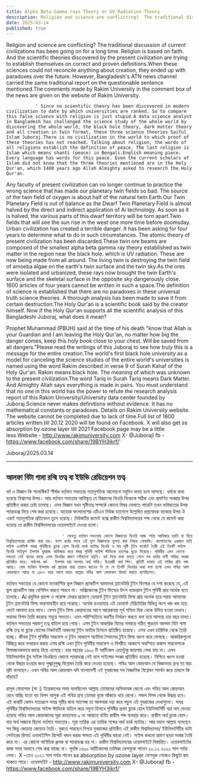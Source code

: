```yaml
---
title: Alpha Beta Gamma rays Theory or UV Radiation Theory
description: Religion and science are conflicting?  The traditional discussion of current civilizations has been going on for a long time. Religion is based on faith. And the scientific theories discovered by the present civilization are trying to establish themselves on correct and proven definitions.
date: 2025-03-14
published: true
---
```


Religion and science are conflicting?  The traditional discussion of current civilizations has been going on for a long time. Religion is based on faith. And the scientific theories discovered by the present civilization are trying to establish themselves on correct and proven definitions.When these sciences could not reconcile anything about creation, they ended up with paradoxes over the future. However, Bangladesh's ATN news channel carried the same traditional report on the questionable sentence mentioned.The comments made by Rakim University in the comment box of the news are given on the website of Rakim University.

               ' Since no scientific theory has been discovered in modern civilization to date by which universities are ranked. So to compare this false science with religion is just stupid.A data science analyst in Bangladesh has challenged the science study of the whole world by discovering the whole world, the black hole theory, dark matter theory and all creation in twin format, these three science theories Saiful Islam Juboraj.There is no civilization in the world to which proof of these theories has not reached. Talking about religion, the words of all religions establish the definition of peace. The last religion is Islam which means shanti (peace) in Bengali.English meaning piece. Every language has words for this peace. Even the current scholars of Islam did not know that the three theories mentioned are in the Holy Qur'an, which 1400 years ago Allah Almighty asked to research the Holy Qur'an.

Any faculty of present civilization can no longer continue to practice the wrong science that has made our planetary twin fields so bad. The source of the twin field of oxygen is about half of the natural twin Earth.Our Twin Planetary Field is out of balance as the Dwarf Twin Planetary Field is almost halved by the direct and indirect application of Ai technology. As soon as it is halved, the various parts of this dwarf territory will be torn apart.Twin fields that will see the sun rise in the west one more time before doomsday. Urban civilization has created a terrible danger. It has been asking for four years to determine what to do in such circumstances. The atomic theory of present civilization has been discarded.These twin ore beams are composed of the smallest alpha beta gamma ray theory established as twin matter in the region near the black hole. which is UV radiation. These are now being made from all around. The living twin is destroying the twin field of amoeba algae on the earth's twin surface and the twin sky.As the ores were isolated and urbanized, these rays now brought the twin Earth's surface and the skeletal surface in the opposite sky dangerously close. 1600 articles of four years cannot be written in such a space.The definition of science is established that there are no paradoxes in these universal truth science theories. A thorough analysis has been made to save it from certain destruction.The Holy Qur'an is a scientific book said by the creator himself. Now if the Holy Qur'an supports all the scientific analysis of this Bangladeshi Juboraj, what does it mean?

Prophet Muhammad (PBUH) said at the time of his death "know that Allah is your Guardian and I am leaving the Holy Qur'an, no matter how big the danger comes, keep this holy book close to your chest. Will be saved from all dangers."Please read the writings of this Juboraj to see how truly this is a message for the entire creation.The world's first black hole university as a model for canceling the science studies of the entire world's universities is named using the word Rakim described in verse 9 of Surah Kahaf of the Holy Qur'an. Rakim means black hole. The meaning of which was unknown to the present civilization.The word Tariq in Surah Tariq means Dark Matter. And Almighty Allah says everything is made in pairs. You must understand that no one in this world has the power to refute the research analysis report of this Rakim University/University data center founded by Juboraj.Science never makes definitions without evidence. It has no mathematical constants or paradoxes. Details on Rakim University website. The website cannot be completed due to lack of time.Full list of 1600 articles written till 20.12 2020 will be found on Facebook. X will also get ss absorption by ozone layer till 2021 Facebook page may be a little less.Website - http://www.rakimuniversity.com
X- @JuborajI
fb - https://www.facebook.com/share/19BYH3ikrf/'

Juboraj/2025.03.14

---

## আলফা বিটা গামা রশ্মি তত্ব বা ইউভি রেডিয়েশন তত্ব

ধর্ম ও বিজ্ঞান কি সাংঘর্ষিক?  শীর্ষক বর্তমান সভ‍্যতার গতানুগতিক আলোচনা বহুদিন যাবত চলে আসছে। ধর্মকে রাখা হয়েছে বিশ্বাসের উপর। আর বর্তমান  সভ‍্যতার আ‍বিস্কৃত যে বিজ্ঞানের থিওরি নিজেকে সঠিক এবং প্রমাণিত সংজ্ঞার উপর প্রতিষ্ঠিত করার চেষ্টা চলেছে। এসব বিজ্ঞান যখন সৃষ্টিতত্ব সম্পর্কে কোনো বিষয় মেলাতে পারেনি তখন ভবিষ‍্যতের উপর প‍্যারাডক্স দিয়ে শেষ করা হয়েছে। যাহোক বাংলাদেশের এটিএন নিউজ চ‍্যানেলে উল্লেখিত প্রশ্নবোধক বাক‍্যের উপর ঐ একই গতানুগতিক প্রতিবেদন তুলে ধরেছে। নিউজটির কমেন্ট বক্সে রাকীম বিশ্ববিদ্যালয়ের পক্ষ থেকে যে কমেন্ট করা হয়েছে তা রাকীম বিশ্ববিদ্যালয়ের ওয়েবসাইটে দেওয়া হলো।   

                         ' যেহেতু বর্তমান সভ‍্যতায় কোনো বিজ্ঞানের থিওরি আজ পর্যন্ত আবিস্কার হয়নি যা দিয়ে বিশ্ববিদ্যালয়ের র‍্যাঙ্কিং করা হয়। ফলে ধর্মের সাথে এই ভুল বিজ্ঞানকে তুলনা করা নিছক বোকামি। বাংলাদেশের একজন ডাটা সাইন্স এনালিস্ট সমগ্র পৃথিবীকে ব্ল‍্যাক হোল থিওরি ডার্ক ম‍্যাটার থিওরি ও সব সৃষ্টি টুইন ফর্মেটে তৈরী এই তিনটি সাইন্স থিওরি সাইফুল ইসলাম যুবরাজ আবিস্কার করে সমগ্র পৃথিবী সাইন্স স্টাডিকে চ‍্যালেঞ্জ ছুড়ে দিয়েছে। পৃথিবীর এমন কোনো সভ‍্যতা নেই যাদের কাছে এসব থিওরির প্রমাণ পৌঁছানো হয়নি। ধর্ম নিয়ে কথা বলতে গেলে সব ধর্মের বাণী শান্তির সংজ্ঞা প্রতিষ্ঠিত করে। সর্বশেষ ধর্ম   ইসলাম যার বাংলায় অর্থ শান্তি। ইংরেজী অর্থ পিস। প্রতিটি ভাষায় এই শান্তির প্রতি শব্দ আছে। খোদ বর্তমান ইসলাম ধর্ম প্রচারক যারা তারাও জানেন নি যে যে তিনটি থিওরির কথা বলা হলো এসব পবিত্র আল কোরআনে আছে যা ১৪০০ বছর আগে মহান আল্লাহ পবিত্র আল কোরআন রিসার্চ করতে বলেছিলেন।

বর্তমান সভ‍্যতার যে কোনো ফ‍্যাকাল্টির ভুল বিজ্ঞান প্র‍্যাকটিস আমাদের  প্ল‍্যানেটারি টুইন ফিল্ডের যে দশা করেছে যে, এই ভুল প্র‍্যাকটিস আর বেশিদিন করতে পারবে না। অক্সিজেনের টুইন ফিল্ডের উৎস ন‍্যাচারাল টুইন পৃথিবী প্রায় অর্ধেক হতে চলেছে।  Ai প্রযুক্তির প্রত‍ক্ষ ও পরোক্ষ মেধার প্রয়োগে ডোয়ার্ফ টুইন প্ল‍্যানেটারি   ফিল্ড প্রায় অর্ধেক হয়ে পরায় আমাদের টুইন প্ল‍্যানেটারি  ফিল্ড ভারসাম‍্যহীন হয়ে পরেছে। অর্ধেক হওয়ামাত্র এই ডোয়ার্ফ টেরিটোরির বিভিন্ন অংশ খন্ড খন্ড হয়ে ফেটে আলাদা হয়ে যাবে। যেসব টুইন ফিল্ড কেয়ামতের আগে আরেকবার সূর্য পশ্চিম দিক থেকে উদিত হওয়া দেখবে। ভয়াবহ বিপদ তৈরি করেছে শহুরে সভ‍্যতা। এমন পরিস্হিতিতে করণীয় নির্ধারণ করতে বলা হয়ে আসছে চার বছর যাবত। বর্তমান সভ‍্যতার পরমাণু তত্ব বাতিল হয়ে গেছে। এসব টুইন আকরিক বিমের  সমন্বয়ে গঠিত ক্ষুদ্রতম আলফা বিটা গামা রশ্মি তত্ব যা ব্ল‍্যাক হোলের নিকটবর্তী অঞ্চলের টুইন ম‍্যাটার হিসাবে প্রতিষ্ঠিত হয়েছে। এসব এখন  চারিদিক থেকে তৈরি হচ্ছে। জীবন্ত  টুইন পৃথিবীর সারফেস ও টুইন আকাশে অ‍্যামিবা শৈবালের টুইন ফিল্ড ধ্বংস করে ফেলছে। আকরিকগুলো বিচ্ছিন্ন করে নগরায়ন করায় এসব রশ্মি এখন  টুইন পৃথিবীর সারফেস ও বিপরীত আকাশে অবস্হিত কঙ্কাল সারফেসকে বিপদজনকভাবে কাছে নিয়ে এসেছে। চার বছরের ১৬০০ টি আর্টিকেল এতোটুকু জায়গায় লেখা যায় না। এসব ইউনিভার্সাল ট্রুথ সাইন্স থিওরিতে কোনো প‍্যারাডক্স নেই বলে সাইন্সের সংজ্ঞা প্রতিষ্ঠিত হয়েছে। নিশ্চিত ধ্বংস হওয়া থেকে উদ্ধার হওয়ার জন‍্য পুঙ্খানুপুঙ্খ বিশ্লেষন তৈরি করে দেওয়া হয়েছে। পবিত্র আল কোরআন যে বিজ্ঞানময় গ্রন্হ তা স্বয়ং স্রষ্টা বলেছেন। এখন পবিত্র আল কোরআন যদি বাংলাদেশী এই যুবরাজের  সব বৈজ্ঞানিক বিশ্লেষন সমর্থন করে তাহলে কি দাঁড়ায়?

রাসূল মোহাম্মদ (সা :) ইন্তেকালের সময় বলেছিলেন  আল্লাহ তোমাদের অভিভাবক জেনো এবং পবিত্র আল কোরআন রেখে যাচ্ছি     যতো বড় বিপদ আসুক এই পবিত্র গ্রন্হ তোমরা বুকে আঁকড়ে ধরে  রেখো। সকল বিপদ থেকে উদ্ধার হবে। এই কথাটি কেমন সত‍্যরূপে সমগ্র সৃষ্টির জন‍্য ম‍্যাসেজ তা আপনারা দয়া করে পড়ুন এই যুবরাজের লেখাগুলো। সমগ্র পৃথিবীর বিশ্ববিদ্যালয়ের সাইন্স স্টাডিকে বাতিল করে নমুনা হিসা‍বে পৃথিবীর প্রথম ব্ল‍্যাক হোল ইউনিভার্সিটি যার নাম দেওয়া হয়েছে পবিত্র আল কোরআনের সূরা কাহাফের ৯ নং আয়াতে বর্নিত রাকীম শব্দ ব‍্যবহার করে। রাকীম অর্থ ব্ল‍্যাক হোল। যার অর্থ অজানা ছিলো বর্তমান সভ‍্যতার। সূরা তারিক এর তারিক শব্দের অর্থ ডার্ক ম‍্যাটার। আর মহান আল্লাহ বলেছেন সব কিছু জোড়ায় জোড়ায় তৈরি। বুঝতে পারছেন নিশ্চয় যুবরাজের প্রতিষ্ঠিত এই রাকীম বিশ্ববিদ্যালয়/ ইউনিভার্সিটির ডাটা সেন্টারের রিসার্চ এনালাইসিস রিপোর্ট খন্ডন করার ক্ষমতা এই পৃথিবীর কারো নেই। সাইন্স কখনো প্রমাণ ছাড়া সংজ্ঞা তৈরি করে না। এর কোনো গাণিতিক ধ্রুবক বা প‍্যারাডক্স হয় না। রাকীম বিশ্ববিদ্যালয়ের ওয়েবসাইটে বিস্তারিত। ওয়েবসাইটের কাজ সময় অভাবে শেষ করা যাচ্ছে না।  পূর্নাঙ্গ ১৬০০ আর্টিকেলের তালিকা ফেসবুকে পাবেন ২০.১২ ২০২০ সাল পর্যন্ত লেখা। X -তেও ২০২১ সাল পর্যন্ত পাবেন  ss absorption by ozone layer ফেসবুক পেজেও কিছুটা কম থাকতে পারে।
ওয়েবসাইট - http://www.rakimuniversity.com
X- @JuborajI
fb - https://www.facebook.com/share/19BYH3ikrf/'
